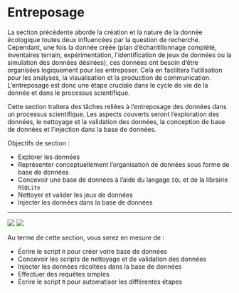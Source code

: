 # Entreposage {#sec-entreposer}

La section précédente aborde la création et la nature de la donnée écologique toutes deux influencées par la question de recherche. Cependant, une fois la donnée créée (plan d'échantillonnage complété, inventaires terrain, expérimentation, l'identification de jeux de données ou la simulation des données désirées), ces données ont besoin d'être organisées logiquement pour les entreposer. Cela en facilitera l'utilisation pour les analyses, la visualisation et la production de communication. L'entreposage est donc une étape cruciale dans le cycle de vie de la donnée et dans le processus scientifique.

Cette section traitera des tâches reliées à l'entreposage des données dans un processus scientifique. Les aspects couverts seront l'exploration des données, le nettoyage et la validation des données, la conception de base de données et l'injection dans la base de données.

Objectifs de section :

- Explorer les données
- Représenter conceptuellement l'organisation de données sous forme de base de données
- Concevoir une base de données à l'aide du langage `SQL` et de la librairie `RSQLite`
- Nettoyer et valider les jeux de données
- Injecter les données dans la base de données

---

[![](https://img.shields.io/badge/HTML-Pr%C3%A9sentation-blue)](https://econumuds.github.io/BIO500/bloc1/) [![](https://img.shields.io/badge/PDF-Pr%C3%A9sentation-yellow)](https://econumuds.github.io/BIO500/bloc1/bloc1.pdf)


Au terme de cette section, vous serez en mesure de :

- Écrire le script `R` pour créer votre base de données
- Concevoir les scripts de nettoyage et de validation des données
- Injecter les données récoltées dans la base de données
- Effectuer des requêtes simples
- Écrire le script `R` pour automatiser les différentes étapes
